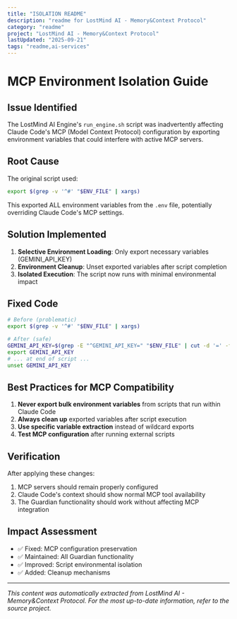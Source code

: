 ```yaml
---
title: "ISOLATION README"
description: "readme for LostMind AI - Memory&Context Protocol"
category: "readme"
project: "LostMind AI - Memory&Context Protocol"
lastUpdated: "2025-09-21"
tags: "readme,ai-services"
---
```


# MCP Environment Isolation Guide

## Issue Identified
The LostMind AI Engine's `run_engine.sh` script was inadvertently affecting Claude Code's MCP (Model Context Protocol) configuration by exporting environment variables that could interfere with active MCP servers.

## Root Cause
The original script used:
```bash
export $(grep -v '^#' "$ENV_FILE" | xargs)
```
This exported ALL environment variables from the `.env` file, potentially overriding Claude Code's MCP settings.

## Solution Implemented
1. **Selective Environment Loading**: Only export necessary variables (GEMINI_API_KEY)
2. **Environment Cleanup**: Unset exported variables after script completion
3. **Isolated Execution**: The script now runs with minimal environmental impact

## Fixed Code
```bash
# Before (problematic)
export $(grep -v '^#' "$ENV_FILE" | xargs)

# After (safe)
GEMINI_API_KEY=$(grep -E "^GEMINI_API_KEY=" "$ENV_FILE" | cut -d '=' -f2 | sed 's/^"//' | sed 's/"$//')
export GEMINI_API_KEY
# ... at end of script ...
unset GEMINI_API_KEY
```

## Best Practices for MCP Compatibility
1. **Never export bulk environment variables** from scripts that run within Claude Code
2. **Always clean up** exported variables after script execution
3. **Use specific variable extraction** instead of wildcard exports
4. **Test MCP configuration** after running external scripts

## Verification
After applying these changes:
1. MCP servers should remain properly configured
2. Claude Code's context should show normal MCP tool availability
3. The Guardian functionality should work without affecting MCP integration

## Impact Assessment
- ✅ Fixed: MCP configuration preservation
- ✅ Maintained: All Guardian functionality  
- ✅ Improved: Script environmental isolation
- ✅ Added: Cleanup mechanisms

---
*This content was automatically extracted from LostMind AI - Memory&Context Protocol. For the most up-to-date information, refer to the source project.*
